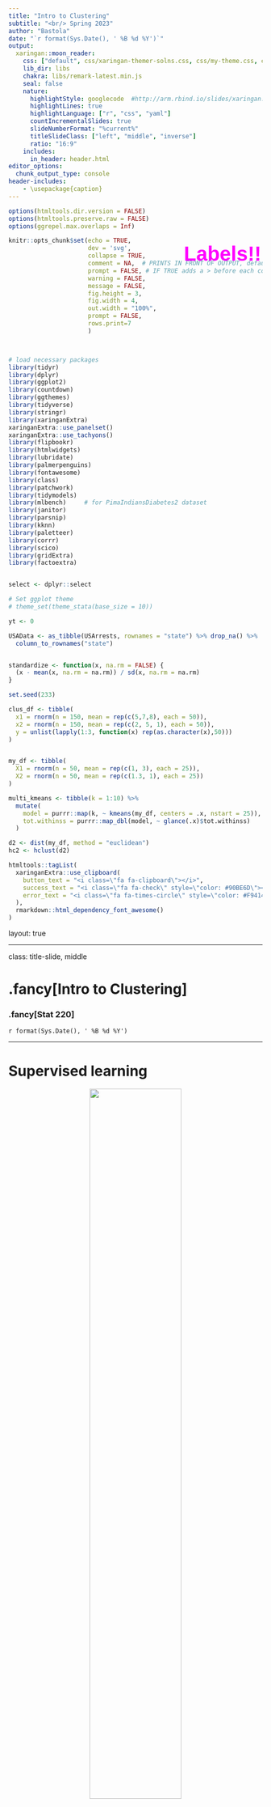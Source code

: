 ```yaml
---
title: "Intro to Clustering"
subtitle: "<br/> Spring 2023"
author: "Bastola"
date: "`r format(Sys.Date(), ' %B %d %Y')`"
output:
  xaringan::moon_reader:
    css: ["default", css/xaringan-themer-solns.css, css/my-theme.css, css/my-font.css]
    lib_dir: libs
    chakra: libs/remark-latest.min.js
    seal: false
    nature:
      highlightStyle: googlecode  #http://arm.rbind.io/slides/xaringan.html#77 # idea, magula
      highlightLines: true
      highlightLanguage: ["r", "css", "yaml"]
      countIncrementalSlides: true
      slideNumberFormat: "%current%"
      titleSlideClass: ["left", "middle", "inverse"]
      ratio: "16:9"
    includes:
      in_header: header.html
editor_options: 
  chunk_output_type: console
header-includes:
    - \usepackage{caption}
---
```



```r
options(htmltools.dir.version = FALSE)
options(htmltools.preserve.raw = FALSE)
options(ggrepel.max.overlaps = Inf)

knitr::opts_chunk$set(echo = TRUE, 
                      dev = 'svg',
                      collapse = TRUE, 
                      comment = NA,  # PRINTS IN FRONT OF OUTPUT, default is '##' which comments out output
                      prompt = FALSE, # IF TRUE adds a > before each code input
                      warning = FALSE, 
                      message = FALSE,
                      fig.height = 3, 
                      fig.width = 4,
                      out.width = "100%",
                      prompt = FALSE,
                      rows.print=7
                      )



# load necessary packages
library(tidyr)
library(dplyr)
library(ggplot2)
library(countdown)
library(ggthemes)
library(tidyverse)
library(stringr)
library(xaringanExtra)
xaringanExtra::use_panelset()
xaringanExtra::use_tachyons()
library(flipbookr)
library(htmlwidgets)
library(lubridate)
library(palmerpenguins)
library(fontawesome)
library(class)
library(patchwork)
library(tidymodels)
library(mlbench)     # for PimaIndiansDiabetes2 dataset
library(janitor)
library(parsnip)
library(kknn)
library(paletteer)
library(corrr)
library(scico)
library(gridExtra)
library(factoextra)


select <- dplyr::select

# Set ggplot theme
# theme_set(theme_stata(base_size = 10))

yt <- 0

USAData <- as_tibble(USArrests, rownames = "state") %>% drop_na() %>%
  column_to_rownames("state")


standardize <- function(x, na.rm = FALSE) {
  (x - mean(x, na.rm = na.rm)) / sd(x, na.rm = na.rm)
}

set.seed(233)

clus_df <- tibble(
  x1 = rnorm(n = 150, mean = rep(c(5,7,8), each = 50)),
  x2 = rnorm(n = 150, mean = rep(c(2, 5, 1), each = 50)),
  y = unlist(lapply(1:3, function(x) rep(as.character(x),50)))
)


my_df <- tibble(
  X1 = rnorm(n = 50, mean = rep(c(1, 3), each = 25)),
  X2 = rnorm(n = 50, mean = rep(c(1.3, 1), each = 25))
)

multi_kmeans <- tibble(k = 1:10) %>%
  mutate(
    model = purrr::map(k, ~ kmeans(my_df, centers = .x, nstart = 25)),
    tot.withinss = purrr::map_dbl(model, ~ glance(.x)$tot.withinss)
  )

d2 <- dist(my_df, method = "euclidean")
hc2 <- hclust(d2)
```




```r
htmltools::tagList(
  xaringanExtra::use_clipboard(
    button_text = "<i class=\"fa fa-clipboard\"></i>",
    success_text = "<i class=\"fa fa-check\" style=\"color: #90BE6D\"></i>",
    error_text = "<i class=\"fa fa-times-circle\" style=\"color: #F94144\"></i>"
  ),
  rmarkdown::html_dependency_font_awesome()
)
```


layout: true
  
---

class: title-slide, middle

# .fancy[Intro to Clustering]

### .fancy[Stat 220]

`r format(Sys.Date(), ' %B %d %Y')`

---

# Supervised learning

<center>
<img src="images/supervised.png" width="60%" height="60%"> <br>
</center>


.bql.font80[
- train or "supervise" algorithms to use labels to classify data or predict outcomes

- use labeled inputs and outputs to measure model accuracy  
]


.footnote[Image source: click [here](https://www.javatpoint.com/supervised-machine-learning)]

---

class: middle

# Unsupervised learning

<center>
<img src="images/unsupervised.jpg" width="70%" height="70%"> <br>
</center>


.bql.font60[

- uses statistical learning algorithms to analyze and cluster unlabeled data sets 

- discover hidden patterns in data without human intervention, so "unsupervised"

  - group unlabeled data based on their similarities or differences

]



.footnote[Image source: click [here](https://www.geeksforgeeks.org/clustering-in-machine-learning/)]

---

# Example: get cluster association from unlabeled data

```r
clus_df_left <- clus_df %>% select(-y)
```


.pull-left[
```r

ggplot(clus_df_left, aes(x = x1, y = x2)) + 
  geom_point() +
  coord_fixed() +
  theme_tufte()
```

]
.pull-right[
```r
ggplot(clus_df, aes(x = x1, y = x2, color = y, shape = y)) + 
  geom_point() +
  coord_fixed() +
  scale_color_fivethirtyeight() +
  theme_tufte() +
  theme(legend.position = "none") 

```

]

```r
clus_df <- clus_df %>% select(-y)
```

--
<div style="position: absolute; top: 10%; left: 10%;">
<span style="content: '\2192'; font-size: 40px; color: #FF00FF; text-align: center; white-space: pre-line;">
  <p style="font-family: 'Comic Sans MS', cursive, sans-serif; font-weight: bold;">No labels!</p>
</span>
</div>


--

<div style="position: absolute; top: 10%; left: 60%;">
<span style="content: '\2192'; font-size: 40px; color: #FF00FF; text-align: center; white-space: pre-line;">
  <p style="font-family: 'Comic Sans MS', cursive, sans-serif; font-weight: bold;">Labels!!</p>
</span>
</div>



--

.bold[Can use an unsupervised algorithm called k-means to achieve this!]

---


class: middle

# K-means Basics

.bq.font80[
- Algorithm to group data into K clusters

- Starts with an initial clustering of data

- Iteratively improves the cluster assignments 

- Stops until the assignments cannot be improved further
]

---

class: middle

# Algorithm

.bqt.font80[
1. Randomly assign a number, from 1 to K, to each of the observations

2. Compute the centroid of each of the K clusters

3. Assign each point to the nearest centroid and redefine the cluster

4. Repeat steps 2 and 3 until no point change clusters
]

---

.bold[(1). Randomly assign a number, from 1 to *K* , to each of the observations]

```r
set.seed(77)
clus_df <- clus_df %>% 
  mutate(cluster_assign = as.character(sample(as.character(1:3), 150, replace=TRUE)))
ggplot(clus_df, aes(x=x1,y=x2, color=cluster_assign, shape=cluster_assign)) + 
  geom_point()+
  coord_fixed() + 
  scale_color_fivethirtyeight("cluster") +
  scale_shape_discrete("cluster") + 
  theme_tufte()
```


---

.bold[(2). Compute the centroid of each cluster]

```r
centroids <- clus_df %>% 
  group_by(cluster_assign) %>%
  summarize_all(mean)
ggplot(clus_df, aes(x=x1,y=x2, color=cluster_assign, shape=cluster_assign)) + 
  geom_point()+
  coord_fixed() +
  geom_point(data=centroids, aes(x=x1,y=x2, color=cluster_assign), pch="X", size=4, show.legend=FALSE) + 
  scale_color_fivethirtyeight("cluster") +
  scale_shape_discrete("cluster") + 
  theme_tufte()
```


---

.bold[(3). Re-assign each observation to the cluster whose centroid is closest]

```r
distance <- as.matrix(dist(rbind(select(centroids, -cluster_assign), select(clus_df, -cluster_assign))))
distance <- distance[4:153,1:3]
min_dist <- as.vector(apply(distance,1,min))
new_cluster <- sapply(1:150, function(x) which(distance[x,] == min_dist[x]))
clus_df <- clus_df %>% mutate(cluster_assign =as.character(new_cluster))
ggplot(clus_df, aes(x=x1,y=x2, color=cluster_assign, shape=cluster_assign)) + 
  geom_point()+
  coord_fixed() +
  geom_point(data=centroids, aes(x=x1,y=x2, color=cluster_assign), pch="X", size=4, show.legend=FALSE)+ 
  scale_color_fivethirtyeight("cluster") +
  scale_shape_discrete("cluster") +
  theme_tufte()
```

---

.bold[(4). Re-compute the centroid of each cluster]

```r
centroids <- clus_df %>% 
  group_by(cluster_assign) %>%
  summarize_all(mean)
ggplot(clus_df, aes(x=x1,y=x2, color=cluster_assign, shape=cluster_assign)) + 
  geom_point()+
  coord_fixed() +
  geom_point(data=centroids, aes(x=x1,y=x2, color=cluster_assign),pch="X", size=4, show.legend=FALSE) + 
 scale_color_fivethirtyeight("cluster") +
  scale_shape_discrete("cluster") +
  theme_tufte()
```


---

.bold[(5). Re-assign each observation to the cluster whose centroid is closest]

```r
distance <- as.matrix(dist(rbind(select(centroids, -cluster_assign), select(clus_df, -cluster_assign))))
distance <- distance[4:153,1:3]
min_dist <- as.vector(apply(distance,1,min))
new_cluster <- sapply(1:150, function(x) which(distance[x,] == min_dist[x]))
clus_df <- clus_df %>% mutate( cluster_assign =as.character(new_cluster))
ggplot(clus_df, aes(x=x1,y=x2, color=cluster_assign, shape=cluster_assign)) + 
  geom_point()+
  coord_fixed() +
  geom_point(data=centroids, aes(x=x1,y=x2, color=cluster_assign),pch="X", size=4, show.legend=FALSE) + 
  scale_color_fivethirtyeight("cluster") +
  scale_shape_discrete("cluster") +
  theme_tufte()
```


---

.bold[(6). Re-compute the centroid of each cluster]

```r
centroids <- clus_df %>% 
  group_by(cluster_assign) %>%
  summarize_all(mean)
ggplot(clus_df, aes(x=x1,y=x2, color=cluster_assign, shape=cluster_assign)) + 
  geom_point()+
  coord_fixed() +
  geom_point(data=centroids, aes(x=x1,y=x2, color=cluster_assign),pch="X", size=4, show.legend=FALSE) + 
 scale_color_fivethirtyeight("cluster") +
  scale_shape_discrete("cluster") +
  theme_tufte()
```


---

.bold[(7). Re-assign each observation to the cluster whose centroid is closest]

```r
distance <- as.matrix(dist(rbind(select(centroids, -cluster_assign), select(clus_df, -cluster_assign))))
distance <- distance[4:153,1:3]
min_dist <- as.vector(apply(distance,1,min))
new_cluster <- sapply(1:150, function(x) which(distance[x,] == min_dist[x]))
clus_df <- clus_df %>% mutate( cluster_assign =as.character(new_cluster))
ggplot(clus_df, aes(x=x1,y=x2, color=cluster_assign, shape=cluster_assign)) + 
  geom_point()+
  coord_fixed() +
  geom_point(data=centroids, aes(x=x1,y=x2, color=cluster_assign),pch="X", size=4, show.legend=FALSE) + 
  scale_color_fivethirtyeight("cluster") +
  scale_shape_discrete("cluster") +
  theme_tufte()
```


---

.bold[(8). Re-compute the centroid of each cluster]

```r
centroids <- clus_df %>% 
  group_by(cluster_assign) %>%
  summarize_all(mean)
ggplot(clus_df, aes(x=x1,y=x2, color=cluster_assign, shape=cluster_assign)) + 
  geom_point()+
  coord_fixed() +
  geom_point(data=centroids, aes(x=x1,y=x2, color=cluster_assign),pch="X", size=4, show.legend=FALSE) + 
 scale_color_fivethirtyeight("cluster") +
  scale_shape_discrete("cluster") +
  theme_tufte()
```


---

.bold[(9). Re-assign each observation to the cluster whose centroid is closest]

```r
distance <- as.matrix(dist(rbind(select(centroids, -cluster_assign), select(clus_df, -cluster_assign))))
distance <- distance[4:153,1:3]
min_dist <- as.vector(apply(distance,1,min))
new_cluster <- sapply(1:150, function(x) which(distance[x,] == min_dist[x]))
clus_df <- clus_df %>% mutate( cluster_assign =as.character(new_cluster))
ggplot(clus_df, aes(x=x1,y=x2, color=cluster_assign, shape=cluster_assign)) + 
  geom_point()+
  coord_fixed() +
  geom_point(data=centroids, aes(x=x1,y=x2, color=cluster_assign),pch="X", size=4, show.legend=FALSE) + 
  scale_color_fivethirtyeight("cluster") +
  scale_shape_discrete("cluster") +
  theme_tufte()
```


---

.bold[(10). Re-compute the centroid of each cluster]

```r
centroids <- clus_df %>% 
  group_by(cluster_assign) %>%
  summarize_all(mean)
ggplot(clus_df, aes(x=x1,y=x2, color=cluster_assign, shape=cluster_assign)) + 
  geom_point()+
  coord_fixed() +
  geom_point(data=centroids, aes(x=x1,y=x2, color=cluster_assign),pch="X", size=4, show.legend=FALSE) + 
 scale_color_fivethirtyeight("cluster") +
  scale_shape_discrete("cluster") +
  theme_tufte()
```

---


# Main Idea

.out-t[To minimize the total within cluster variation]

<br>

.bq.font80[
The total within-cluster variation is the sum of squared Euclidean distances between items and the corresponding centroid:

$$WSS = \sum_{k=1}^K WSS(C_k) = \sum_{k=1}^K \sum_{x_i \in C_k}(x_i - \mu_k)^2$$
where:
- WSS is the Within Cluster Sum of Squared Errors 
- $x_i$ is a data point in the cluster $C_k$
- $\mu_k$ is the mean value of the points assigned to the cluster $C_k$
]

---


class: middle

# `USArrests`

```r
USAData <- as_tibble(USArrests, rownames = "state") %>% drop_na() %>%
  column_to_rownames("state") %>%
  select(Murder, UrbanPop)
```

```r
head(USAData, 10)
```

---

class: middle

# Means and standard deviations


```r
USAData %>%
  map_dfr(mean)
```



```r
USAData %>%
  map_dfr(sd)
```


---

class: middle

# Standardize the data

<!-- Don't want the clustering algorithm to depend to an arbitrary variable unit -->

```r
USAData <- USAData %>% mutate(across(where(is.numeric), standardize))
```

```r
head(USAData,10)
```



---

class: inverse, middle

# .center.bql.Large[So, how do we fit all of this in R?]

---

class: middle

# `kmeans()`

.bql.font90[
- `kmeans()` function takes a matrix or data-frame or tibble and the number of centers/clusters we want to find.

- We also set `nstart = 20-25` to have multiple initial starting positions in the hope of finding global optimal solution instead of local optimal solution

- Use `set.seed()` for reproducibility
]

---

class: middle

# Within Cluster Sum of Squared Errors (WSS)

.bq.font90[
- Calculate WSS for different values of K.

- Choose K for which WSS first starts to diminish.

- Visually deciphered with an .bold[elbow graph].

- The number of clusters is taken at the elbow joint point.
]

---

class: middle

# K-means


```r
set.seed(1234)
k.means <- kmeans(USAData, centers = 2, nstart = 25)
```


---

# `k.means`

```r
k.means
```



---

class: middle

# Tidy the information


```r
k.means %>% broom::tidy()
```


---

class: middle

# `Glance` at the sum of square decompositions


```r
broom::glance(k.means)
```


---

class: middle

# `augment` the cluster identity

.scroll-box-20[
```r
knitr::kable(broom::augment(k.means, data = USAData))
```
]

---

```r
set.seed(1234)
USAData %>%
  mutate(cluster = k.means$cluster,
         state = row.names(USAData)) %>%
  ggplot(aes(y = UrbanPop, x = Murder, color = factor(cluster), label = state)) +
  ggrepel::geom_text_repel() + scale_color_discrete(name="cluster") +
  theme_stata()
```

---

# In-built function for visuals using `factoextra`

.code80[
```r
library(factoextra)
fviz_cluster(k.means, data = USAData, repel = TRUE, ggtheme = theme_tufte())
```
]

---

```r
k.means1 <- k.means
k.means2 <- kmeans(USAData, centers = 3, nstart = 25)
k.means3 <- kmeans(USAData, centers = 4, nstart = 25)
k.means4 <- kmeans(USAData, centers = 5, nstart = 25)

# plots to compare
p1 <- fviz_cluster(k.means1, geom = "point", data = USAData, ggtheme = theme_tufte()) + ggtitle("k = 2")
p2 <- fviz_cluster(k.means2, geom = "point",  data = USAData, ggtheme = theme_tufte()) + ggtitle("k = 3")
p3 <- fviz_cluster(k.means3, geom = "point",  data = USAData, ggtheme = theme_tufte()) + ggtitle("k = 4")
p4 <- fviz_cluster(k.means4, geom = "point",  data = USAData, ggtheme = theme_tufte()) + ggtitle("k = 5")

library(gridExtra)
grid.arrange(p1, p2, p3, p4, nrow = 2)
```


---


class: action, middle

# <i class="fa fa-pencil-square-o" style="font-size:48px;color:purple">&nbsp;Group&nbsp;Activity&nbsp;`r (yt <- yt + 1)`</i>    


.pull-left-40[
![](https://media.giphy.com/media/RKApDdwsQ6jkwd6RNn/giphy.gif)
]
.pull-right-60[
<br>
<br>
.bq[
- Get the class activity 25.Rmd file from  [moodle](https://moodle.carleton.edu/course/view.php?id=43045) 
- Let's work on group activity 1 together
]



]

`r countdown(minutes = 10, seconds = 00, top = 0 , color_background = "inherit", padding = "3px 4px", font_size = "2em")`


---


class: middle, inverse

# .purple[Visuals do not tell all the story]

.bqt[Visuals tell us where the true delineations occur, but do not tell us what the optimal number of clusters is.]


---


# Determine the optimal number of clusters


```r
set.seed(1234)
multi_kmeans <- tibble(k = 1:10) %>%
  mutate(
    model = purrr::map(k, ~ kmeans(USAData, centers = .x, nstart = 25)), #<<
    tot.withinss = purrr::map_dbl(model, ~ glance(.x)$tot.withinss) 
  )

multi_kmeans
```


---

# Determine the optimal number of clusters


```r
set.seed(1234)
multi_kmeans <- tibble(k = 1:10) %>%
  mutate(
    model = purrr::map(k, ~ kmeans(USAData, centers = .x, nstart = 25)),
    tot.withinss = purrr::map_dbl(model, ~ glance(.x)$tot.withinss) #<<
  )

multi_kmeans
```


---

```r
multi_kmeans %>%
  ggplot(aes(k, tot.withinss)) +
  geom_point() +
  geom_line() +
  annotate("text", x = multi_kmeans$k[5] + 1, 
           y = multi_kmeans$tot.withinss[5] + 15, 
           label = "Elbow", size = 5) +
  
  annotate("segment", x = multi_kmeans$k[5] + 0.5, y = multi_kmeans$tot.withinss[5] + 15, 
                 xend = multi_kmeans$k[5], yend = multi_kmeans$tot.withinss[5], colour = "blue", size = 1, arrow = arrow(length = unit(.4,"cm"))) +
  theme_light()+
  xlab("K") +
  ylab("Total within-cluster sum of squares")+
  scale_x_continuous(breaks = 1:15) +
  theme(panel.grid.minor.x = element_blank())
```

---

```r
set.seed(1234)
kmeans.final <- kmeans(USAData, 5, nstart = 25)
fviz_cluster(kmeans.final, data = USAData, repel = TRUE, ggtheme = theme_tufte())
```

---

class: middle

# Extract the centroids

.code140[
```r
USAData %>%
  mutate(Cluster = kmeans.final$cluster) %>%
  group_by(Cluster) %>%
  summarise_all("mean")
```
]


---

class: action, middle

# <i class="fa fa-pencil-square-o" style="font-size:48px;color:purple">&nbsp;Group&nbsp;Activity&nbsp;`r (yt <- yt + 1)`</i>    


.pull-left-40[
![](https://media.giphy.com/media/RKApDdwsQ6jkwd6RNn/giphy.gif)
]
.pull-right-60[
<br>
<br>
<br>
.bq[
- Please continue working on the remainder of the class activities
]

]

`r countdown(minutes = 10, seconds = 00, top = 0 , color_background = "inherit", padding = "3px 4px", font_size = "2em")`


